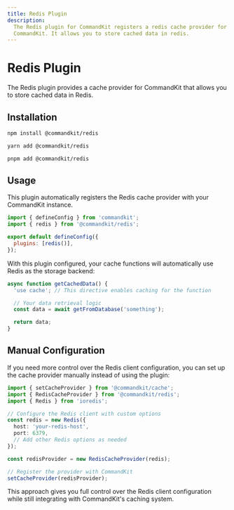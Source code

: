 ```yaml
---
title: Redis Plugin
description:
  The Redis plugin for CommandKit registers a redis cache provider for
  CommandKit. It allows you to store cached data in redis.
---
```



# Redis Plugin

The Redis plugin provides a cache provider for CommandKit that allows
you to store cached data in Redis.

## Installation

<Tabs>
<TabItem value="npm" label="npm">

```bash
npm install @commandkit/redis
```

</TabItem>
<TabItem value="yarn" label="yarn">

```bash
yarn add @commandkit/redis
```

</TabItem>
<TabItem value="pnpm" label="pnpm">

```bash
pnpm add @commandkit/redis
```

</TabItem>
</Tabs>

## Usage

This plugin automatically registers the Redis cache provider with your
CommandKit instance.

```js
import { defineConfig } from 'commandkit';
import { redis } from '@commandkit/redis';

export default defineConfig({
  plugins: [redis()],
});
```

With this plugin configured, your cache functions will automatically
use Redis as the storage backend:

```ts
async function getCachedData() {
  'use cache'; // This directive enables caching for the function

  // Your data retrieval logic
  const data = await getFromDatabase('something');

  return data;
}
```

## Manual Configuration

If you need more control over the Redis client configuration, you can
set up the cache provider manually instead of using the plugin:

```ts
import { setCacheProvider } from '@commandkit/cache';
import { RedisCacheProvider } from '@commandkit/redis';
import { Redis } from 'ioredis';

// Configure the Redis client with custom options
const redis = new Redis({
  host: 'your-redis-host',
  port: 6379,
  // Add other Redis options as needed
});

const redisProvider = new RedisCacheProvider(redis);

// Register the provider with CommandKit
setCacheProvider(redisProvider);
```

This approach gives you full control over the Redis client
configuration while still integrating with CommandKit's caching
system.
